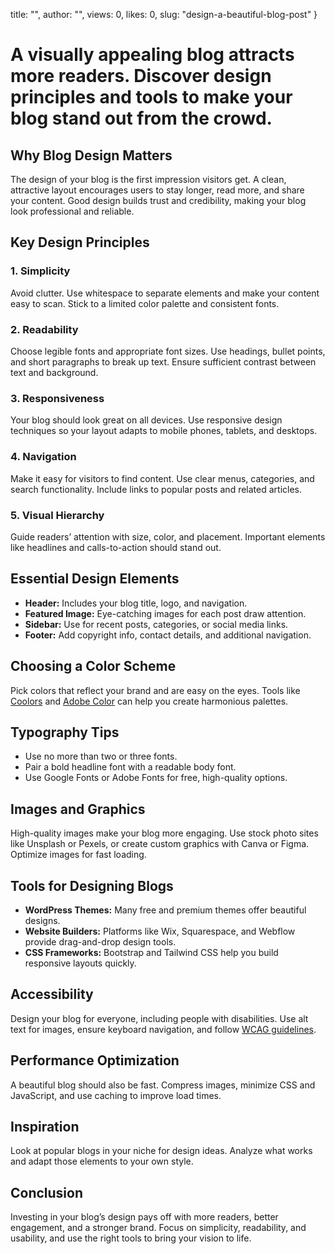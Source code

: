   title: "",
  author: "",
  views: 0,
  likes: 0,
  slug: "design-a-beautiful-blog-post"
}

# A visually appealing blog attracts more readers. Discover design principles and tools to make your blog stand out from the crowd.

## Why Blog Design Matters

The design of your blog is the first impression visitors get. A clean, attractive layout encourages users to stay longer, read more, and share your content. Good design builds trust and credibility, making your blog look professional and reliable.

## Key Design Principles

### 1. Simplicity

Avoid clutter. Use whitespace to separate elements and make your content easy to scan. Stick to a limited color palette and consistent fonts.

### 2. Readability

Choose legible fonts and appropriate font sizes. Use headings, bullet points, and short paragraphs to break up text. Ensure sufficient contrast between text and background.

### 3. Responsiveness

Your blog should look great on all devices. Use responsive design techniques so your layout adapts to mobile phones, tablets, and desktops.

### 4. Navigation

Make it easy for visitors to find content. Use clear menus, categories, and search functionality. Include links to popular posts and related articles.

### 5. Visual Hierarchy

Guide readers’ attention with size, color, and placement. Important elements like headlines and calls-to-action should stand out.

## Essential Design Elements

- **Header:** Includes your blog title, logo, and navigation.
- **Featured Image:** Eye-catching images for each post draw attention.
- **Sidebar:** Use for recent posts, categories, or social media links.
- **Footer:** Add copyright info, contact details, and additional navigation.

## Choosing a Color Scheme

Pick colors that reflect your brand and are easy on the eyes. Tools like [Coolors](https://coolors.co/) and [Adobe Color](https://color.adobe.com/) can help you create harmonious palettes.

## Typography Tips

- Use no more than two or three fonts.
- Pair a bold headline font with a readable body font.
- Use Google Fonts or Adobe Fonts for free, high-quality options.

## Images and Graphics

High-quality images make your blog more engaging. Use stock photo sites like Unsplash or Pexels, or create custom graphics with Canva or Figma. Optimize images for fast loading.

## Tools for Designing Blogs

- **WordPress Themes:** Many free and premium themes offer beautiful designs.
- **Website Builders:** Platforms like Wix, Squarespace, and Webflow provide drag-and-drop design tools.
- **CSS Frameworks:** Bootstrap and Tailwind CSS help you build responsive layouts quickly.

## Accessibility

Design your blog for everyone, including people with disabilities. Use alt text for images, ensure keyboard navigation, and follow [WCAG guidelines](https://www.w3.org/WAI/standards-guidelines/wcag/).

## Performance Optimization

A beautiful blog should also be fast. Compress images, minimize CSS and JavaScript, and use caching to improve load times.

## Inspiration

Look at popular blogs in your niche for design ideas. Analyze what works and adapt those elements to your own style.

## Conclusion

Investing in your blog’s design pays off with more readers, better engagement, and a stronger brand. Focus on simplicity, readability, and usability, and use the right tools to bring your vision to life.
